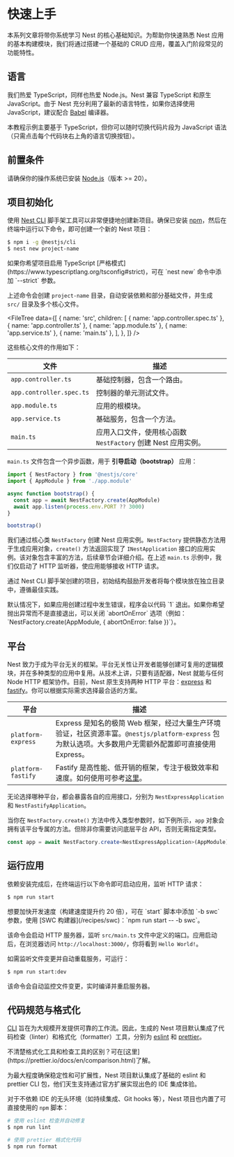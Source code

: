 # 快速上手

本系列文章将带你系统学习 Nest 的核心基础知识。为帮助你快速熟悉 Nest 应用的基本构建模块，我们将通过搭建一个基础的 CRUD 应用，覆盖入门阶段常见的功能特性。

## 语言

我们热爱 TypeScript，同样也热爱 Node.js。Nest 兼容 TypeScript 和原生 JavaScript。由于 Nest 充分利用了最新的语言特性，如果你选择使用 JavaScript，建议配合 [Babel](https://babeljs.io/) 编译器。

本教程示例主要基于 TypeScript，但你可以随时切换代码片段为 JavaScript 语法（只需点击每个代码块右上角的语言切换按钮）。

## 前置条件

请确保你的操作系统已安装 [Node.js](https://nodejs.org)（版本 >= 20）。

## 项目初始化

使用 [Nest CLI](/cli/overview) 脚手架工具可以非常便捷地创建新项目。确保已安装 [npm](https://www.npmjs.com/)，然后在终端中运行以下命令，即可创建一个新的 Nest 项目：

```bash
$ npm i -g @nestjs/cli
$ nest new project-name
```

<CalloutInfo>
  如果你希望项目启用 TypeScript [严格模式](https://www.typescriptlang.org/tsconfig#strict)，可在
  `nest new` 命令中添加 `--strict` 参数。
</CalloutInfo>

上述命令会创建 `project-name` 目录，自动安装依赖和部分基础文件，并生成 `src/` 目录及多个核心文件。

<FileTree
  data={[
    {
      name: 'src',
      children: [
        { name: 'app.controller.spec.ts' },
        { name: 'app.controller.ts' },
        { name: 'app.module.ts' },
        { name: 'app.service.ts' },
        { name: 'main.ts' },
      ],
    },
  ]}
/>

这些核心文件的作用如下：

| 文件                     | 描述                                                          |
| ------------------------ | ------------------------------------------------------------- |
| `app.controller.ts`      | 基础控制器，包含一个路由。                                    |
| `app.controller.spec.ts` | 控制器的单元测试文件。                                        |
| `app.module.ts`          | 应用的根模块。                                                |
| `app.service.ts`         | 基础服务，包含一个方法。                                      |
| `main.ts`                | 应用入口文件，使用核心函数 `NestFactory` 创建 Nest 应用实例。 |

`main.ts` 文件包含一个异步函数，用于 **引导启动（bootstrap）** 应用：

```ts filename='main.ts'
import { NestFactory } from '@nestjs/core'
import { AppModule } from './app.module'

async function bootstrap() {
  const app = await NestFactory.create(AppModule)
  await app.listen(process.env.PORT ?? 3000)
}

bootstrap()
```

我们通过核心类 `NestFactory` 创建 Nest 应用实例。`NestFactory` 提供静态方法用于生成应用对象，`create()` 方法返回实现了 `INestApplication` 接口的应用实例。该对象包含丰富的方法，后续章节会详细介绍。在上述 `main.ts` 示例中，我们仅启动了 HTTP 监听器，使应用能够接收 HTTP 请求。

通过 Nest CLI 脚手架创建的项目，初始结构鼓励开发者将每个模块放在独立目录中，遵循最佳实践。

<CalloutInfo>
  默认情况下，如果应用创建过程中发生错误，程序会以代码 `1` 退出。如果你希望抛出异常而不是直接退出，可以关闭 `abortOnError` 选项（例如：`NestFactory.create(AppModule, { abortOnError: false })`）。
</CalloutInfo>

## 平台

Nest 致力于成为平台无关的框架。平台无关性让开发者能够创建可复用的逻辑模块，并在多种类型的应用中复用。从技术上讲，只要有适配器，Nest 就能与任何 Node HTTP 框架协作。目前，Nest 原生支持两种 HTTP 平台：[express](https://expressjs.com/) 和 [fastify](https://www.fastify.io/)。你可以根据实际需求选择最合适的方案。

| 平台               | 描述                                                                                                                                                     |
| ------------------ | -------------------------------------------------------------------------------------------------------------------------------------------------------- |
| `platform-express` | Express 是知名的极简 Web 框架，经过大量生产环境验证，社区资源丰富。`@nestjs/platform-express` 包为默认选项。大多数用户无需额外配置即可直接使用 Express。 |
| `platform-fastify` | Fastify 是高性能、低开销的框架，专注于极致效率和速度。如何使用可参考[这里](/techniques/performance)。                                                    |

无论选择哪种平台，都会暴露各自的应用接口，分别为 `NestExpressApplication` 和 `NestFastifyApplication`。

当你在 `NestFactory.create()` 方法中传入类型参数时，如下例所示，`app` 对象会拥有该平台专属的方法。但除非你需要访问底层平台 API，否则无需指定类型。

```ts
const app = await NestFactory.create<NestExpressApplication>(AppModule)
```

## 运行应用

依赖安装完成后，在终端运行以下命令即可启动应用，监听 HTTP 请求：

```bash
$ npm run start
```

<CalloutInfo>
  想要加快开发速度（构建速度提升约 20 倍），可在 `start` 脚本中添加 `-b swc` 参数，使用 [SWC
  构建器](/recipes/swc)：`npm run start -- -b swc`。
</CalloutInfo>

该命令会启动 HTTP 服务器，监听 `src/main.ts` 文件中定义的端口。应用启动后，在浏览器访问 `http://localhost:3000/`，你将看到 `Hello World!`。

如需监听文件变更并自动重载服务，可运行：

```bash
$ npm run start:dev
```

该命令会自动监控文件变更，实时编译并重启服务器。

## 代码规范与格式化

[CLI](/cli/overview) 旨在为大规模开发提供可靠的工作流。因此，生成的 Nest 项目默认集成了代码检查（linter）和格式化（formatter）工具，分别为 [eslint](https://eslint.org/) 和 [prettier](https://prettier.io/)。

<CalloutInfo>
  不清楚格式化工具和检查工具的区别？可在[这里](https://prettier.io/docs/en/comparison.html)了解。
</CalloutInfo>

为最大程度确保稳定性和可扩展性，Nest 项目默认集成了基础的 eslint 和 prettier CLI 包，他们天生支持通过官方扩展实现出色的 IDE 集成体验。

对于不依赖 IDE 的无头环境（如持续集成、Git hooks 等），Nest 项目也内置了可直接使用的 `npm` 脚本：

```bash
# 使用 eslint 检查并自动修复
$ npm run lint

# 使用 prettier 格式化代码
$ npm run format
```
